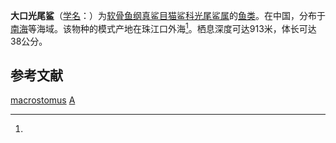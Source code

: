 {{Speciesbox 
| taxon = Apristurus macrostomus
| status = DD
| status_system = IUCN3.1
| binomial_authority = Meng, Chu et Li, 1985<ref name='id5115'>{{cite web| url =http://www.bioinfo.cn/db05/BjdwSpecies.php?action=view&id=5115| title =大口光尾鲨| work =中国动物物种编目数据库| publisher =中国科学院微生物研究所| author =中国科学院动物研究所| accessdate =2009-04-11| deadurl =yes| archiveurl =https://web.archive.org/web/20160305021047/http://www.bioinfo.cn/db05/BjdwSpecies.php?action=view&id=5115| archivedate =2016-03-05}}</ref>
| range_map = Apristurus macrostomus distmap.png
}}

'''大口光尾鲨'''（[[学名|学名]]：{{lang|la|''Apristurus macrostomus''}}）为[[软骨鱼纲|软骨鱼纲]][[真鲨目|真鲨目]][[猫鲨科|猫鲨科]][[光尾鲨属|光尾鲨属]]的[[鱼类|鱼类]]。在中国，分布于[[南海|南海]]等海域。该物种的模式产地在珠江口外海<ref name='id5115'/>。栖息深度可达913米，体长可达38公分。

== 参考文献 ==
{{reflist}}

{{Taxonbar|from=Q1914738}}

[[Category:光尾鲨属|macrostomus]]
[[Category:1985年描述的鱼类|A]]